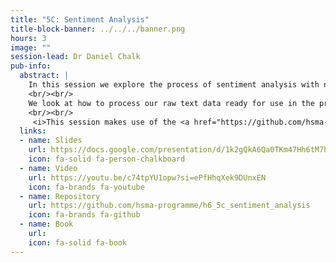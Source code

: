 ```yaml
---
title: "5C: Sentiment Analysis"
title-block-banner: ../../../banner.png
hours: 3
image: ""
session-lead: Dr Daniel Chalk
pub-info:
  abstract: |
    In this session we explore the process of sentiment analysis with neural networks, making use of TensorFlow and the Keras API to attempt to classify whether text is positive or negative.
    <br/><br/>
    We look at how to process our raw text data ready for use in the process, train these models, and then save our trained model for use on unseen data.
    <br/><br/>
     <i>This session makes use of the <a href="https://github.com/hsma-programme/h6_5c_sentiment_analysis/tree/main/5c_sentiment_analysis/environment"><b>nlp_sa</b></a> environment</i>
  links:
  - name: Slides
    url: https://docs.google.com/presentation/d/1k2gQkA6Qa0TKm47Hh6tM7heTpYh6w2wF27ImQC_BeXk/edit?usp=sharing
    icon: fa-solid fa-person-chalkboard
  - name: Video
    url: https://youtu.be/c74tpYU1opw?si=ePfHhqXek9DUnxEN
    icon: fa-brands fa-youtube
  - name: Repository
    url: https://github.com/hsma-programme/h6_5c_sentiment_analysis
    icon: fa-brands fa-github
  - name: Book
    url:
    icon: fa-solid fa-book
---
```


